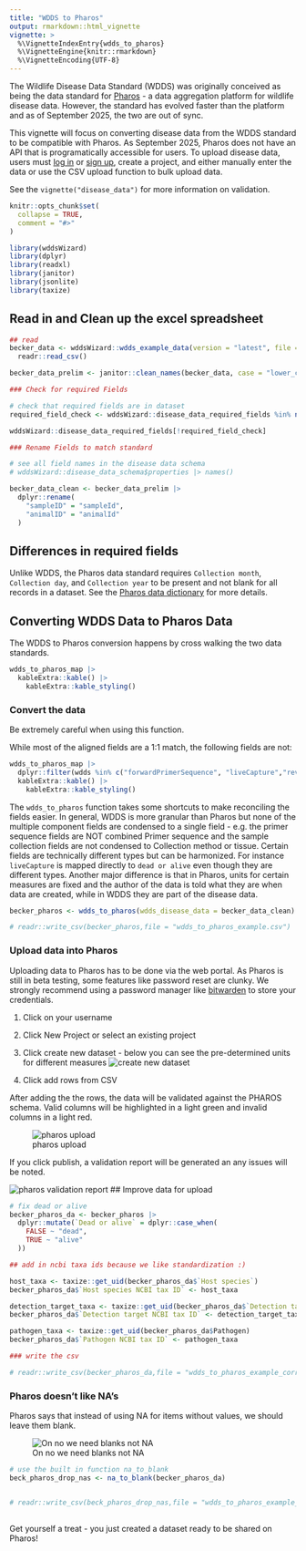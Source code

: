 ```yaml
---
title: "WDDS to Pharos"
output: rmarkdown::html_vignette
vignette: >
  %\VignetteIndexEntry{wdds_to_pharos}
  %\VignetteEngine{knitr::rmarkdown}
  %\VignetteEncoding{UTF-8}
---
```


The Wildlife Disease Data Standard (WDDS) was originally conceived as being the data standard for [Pharos](https://pharos.viralemergence.org/) - a data aggregation platform for wildlife disease data. 
However, the standard has evolved faster than the platform and as of September 2025, the two are out of sync. 

This vignette will focus on converting disease data from the WDDS standard to be compatible with Pharos. 
As September 2025, Pharos does not have an API that is programatically accessible for users. 
To upload disease data, users must [log in](https://pharos.viralemergence.org/app/#/login/) or [sign up](https://pharos.viralemergence.org/app/#/sign-up/), create a project, and either manually enter the data or use the CSV upload function to bulk upload data.

See the `vignette("disease_data")` for more information on validation. 

```r
knitr::opts_chunk$set(
  collapse = TRUE,
  comment = "#>"
)
```

```r
library(wddsWizard)
library(dplyr)
library(readxl)
library(janitor)
library(jsonlite)
library(taxize)
```

## Read in and Clean up the excel spreadsheet

```r
## read
becker_data <- wddsWizard::wdds_example_data(version = "latest", file = "becker_demo_dataset.csv") |>
  readr::read_csv()

becker_data_prelim <- janitor::clean_names(becker_data, case = "lower_camel")

### Check for required Fields

# check that required fields are in dataset
required_field_check <- wddsWizard::disease_data_required_fields %in% names(becker_data_prelim)

wddsWizard::disease_data_required_fields[!required_field_check]

### Rename Fields to match standard

# see all field names in the disease data schema
# wddsWizard::disease_data_schema$properties |> names()

becker_data_clean <- becker_data_prelim |>
  dplyr::rename(
    "sampleID" = "sampleId",
    "animalID" = "animalId"
  )

```

## Differences in required fields

Unlike WDDS, the Pharos data standard requires `Collection month`, `Collection day`, and `Collection year` to be present and not blank for all records in a dataset. See the [Pharos data dictionary](https://pharos.viralemergence.org/guide-for-users/data-dictionary/) for more details.

## Converting WDDS Data to Pharos Data

The WDDS to Pharos conversion happens by cross walking the two data standards.

```r

wdds_to_pharos_map |>
  kableExtra::kable() |>
    kableExtra::kable_styling()
```


### Convert the data

Be extremely careful when using this function.

While most of the aligned fields are a 1:1 match, the following fields are not:

```r

wdds_to_pharos_map |>
  dplyr::filter(wdds %in% c("forwardPrimerSequence", "liveCapture","reversePrimerSequence", "sampleCollectionMethod" ) | is.na(pharos)) |>
  kableExtra::kable() |>
    kableExtra::kable_styling()

```
 
 
The `wdds_to_pharos` function takes some shortcuts to make reconciling the fields easier. 
In general, WDDS is more granular than Pharos but none of the multiple component fields are condensed to a single field - e.g. the primer sequence fields are NOT combined Primer sequence and the sample collection fields are not condensed to Collection method or tissue. 
Certain fields are technically different types but can be harmonized. For instance `liveCapture` is mapped directly to `dead or alive` even though they are different types.
Another major difference is that in Pharos, units for certain measures are fixed and the author of the data is told what they are when data are created, while in WDDS they are part of the disease data. 


```r
becker_pharos <- wdds_to_pharos(wdds_disease_data = becker_data_clean)

# readr::write_csv(becker_pharos,file = "wdds_to_pharos_example.csv")

```


### Upload data into Pharos

Uploading data to Pharos has to be done via the web portal. 
As Pharos is still in beta testing, some features like password reset are clunky. 
We strongly recommend using a password manager like [bitwarden](https://bitwarden.com/) to store your credentials.

1. Click on your username
2. Click New Project or select an existing project
3. Click create new dataset - below you can see the pre-determined units for different measures
![create new dataset](img/create_new_dataset.png)


4. Click add rows from CSV

After adding the the rows, the data will be validated against the PHAROS schema.
Valid columns will be highlighted in a light green and invalid columns in a light red.

![pharos upload](img/uploaded_data_no_mods.png)

If you click publish, a validation report will be generated an any issues will be noted.

![pharos validation report](img/invalid_dead_or_alive.png)
## Improve data for upload

```r

# fix dead or alive
becker_pharos_da <- becker_pharos |>
  dplyr::mutate(`Dead or alive` = dplyr::case_when(
    FALSE ~ "dead",
    TRUE ~ "alive"
  ))

## add in ncbi taxa ids because we like standardization :) 

host_taxa <- taxize::get_uid(becker_pharos_da$`Host species`)
becker_pharos_da$`Host species NCBI tax ID` <- host_taxa

detection_target_taxa <- taxize::get_uid(becker_pharos_da$`Detection target`)
becker_pharos_da$`Detection target NCBI tax ID` <- detection_target_taxa

pathogen_taxa <- taxize::get_uid(becker_pharos_da$Pathogen)
becker_pharos_da$`Pathogen NCBI tax ID` <- pathogen_taxa

### write the csv

# readr::write_csv(becker_pharos_da,file = "wdds_to_pharos_example_corrected.csv")
```

### Pharos doesn't like NA's

Pharos says that instead of using NA for items without values, we should leave them blank.

![On no we need blanks not NA](img/need_blank_nas.png)
```r

# use the built in function na_to_blank 
beck_pharos_drop_nas <- na_to_blank(becker_pharos_da)


# readr::write_csv(beck_pharos_drop_nas,file = "wdds_to_pharos_example_final_final.csv")
  
```

Get yourself a treat - you just created a dataset ready to be shared on Pharos!
